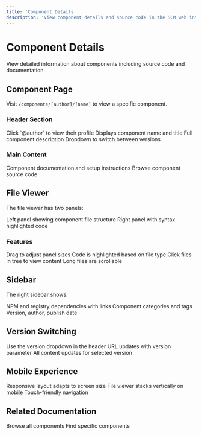 ```yaml
---
title: 'Component Details'
description: 'View component details and source code in the SCM web interface.'
---
```


# Component Details

View detailed information about components including source code and documentation.

## Component Page

Visit `/components/[author]/[name]` to view a specific component.

### Header Section

<CardGroup cols={2}>
  <Card title="Author Link" icon="user">
    Click `@author` to view their profile
  </Card>
  <Card title="Component Name" icon="tag">
    Displays component name and title
  </Card>
  <Card title="Description" icon="file-text">
    Full component description
  </Card>
  <Card title="Version Selector" icon="git-branch">
    Dropdown to switch between versions
  </Card>
</CardGroup>

### Main Content

<CardGroup cols={2}>
  <Card title="README" icon="book">
    Component documentation and setup instructions
  </Card>
  <Card title="File Viewer" icon="code">
    Browse component source code
  </Card>
</CardGroup>

## File Viewer

The file viewer has two panels:

<CardGroup cols={2}>
  <Card title="File Tree" icon="folder-tree">
    Left panel showing component file structure
  </Card>
  <Card title="Code Viewer" icon="code">
    Right panel with syntax-highlighted code
  </Card>
</CardGroup>

### Features

<CardGroup cols={2}>
  <Card title="Resizable Panels" icon="resize">
    Drag to adjust panel sizes
  </Card>
  <Card title="Syntax Highlighting" icon="palette">
    Code is highlighted based on file type
  </Card>
  <Card title="File Navigation" icon="folder">
    Click files in tree to view content
  </Card>
  <Card title="Scroll Support" icon="scroll">
    Long files are scrollable
  </Card>
</CardGroup>

## Sidebar

The right sidebar shows:

<CardGroup cols={2}>
  <Card title="Dependencies" icon="package">
    NPM and registry dependencies with links
  </Card>
  <Card title="Categories" icon="tags">
    Component categories and tags
  </Card>
  <Card title="Metadata" icon="info">
    Version, author, publish date
  </Card>
</CardGroup>

## Version Switching

<CardGroup cols={2}>
  <Card title="Version Dropdown" icon="chevron-down">
    Use the version dropdown in the header
  </Card>
  <Card title="URL Updates" icon="link">
    URL updates with version parameter
  </Card>
  <Card title="Content Updates" icon="refresh">
    All content updates for selected version
  </Card>
</CardGroup>

## Mobile Experience

<CardGroup cols={2}>
  <Card title="Responsive Layout" icon="smartphone">
    Responsive layout adapts to screen size
  </Card>
  <Card title="Stacked Viewer" icon="layers">
    File viewer stacks vertically on mobile
  </Card>
  <Card title="Touch Navigation" icon="touch">
    Touch-friendly navigation
  </Card>
</CardGroup>

## Related Documentation

<CardGroup cols={2}>
  <Card title="Browse Components" href="/web/browsing" icon="grid">
    Browse all components
  </Card>
  <Card title="Search Components" href="/web/search" icon="search">
    Find specific components
  </Card>
</CardGroup> 